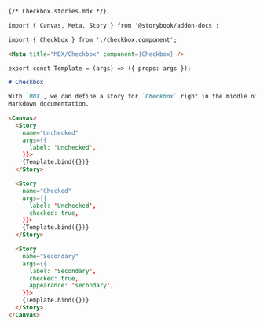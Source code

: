 ```md
{/* Checkbox.stories.mdx */}

import { Canvas, Meta, Story } from '@storybook/addon-docs';

import { Checkbox } from './checkbox.component';

<Meta title="MDX/Checkbox" component={Checkbox} />

export const Template = (args) => ({ props: args });

# Checkbox

With `MDX`, we can define a story for `Checkbox` right in the middle of our
Markdown documentation.

<Canvas>
  <Story 
    name="Unchecked"
    args={{ 
      label: 'Unchecked',
    }}>
    {Template.bind({})}
  </Story>

  <Story 
    name="Checked"
    args={{ 
      label: 'Unchecked',
      checked: true,
    }}>
    {Template.bind({})}
  </Story>

  <Story 
    name="Secondary"
    args={{
      label: 'Secondary',
      checked: true, 
      appearance: 'secondary',
    }}>
    {Template.bind({})}
  </Story>
</Canvas>
```